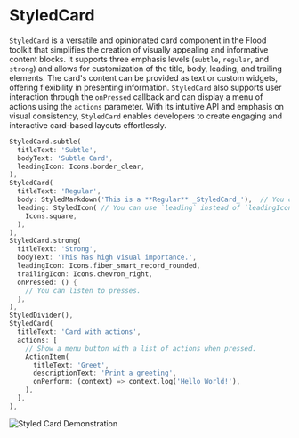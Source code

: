 # StyledCard

`StyledCard` is a versatile and opinionated card component in the Flood toolkit that simplifies the creation of visually appealing and informative content blocks. It supports three emphasis levels (`subtle`, `regular`, and `strong`) and allows for customization of the title, body, leading, and trailing elements. The card's content can be provided as text or custom widgets, offering flexibility in presenting information. `StyledCard` also supports user interaction through the `onPressed` callback and can display a menu of actions using the `actions` parameter. With its intuitive API and emphasis on visual consistency, `StyledCard` enables developers to create engaging and interactive card-based layouts effortlessly.

```dart
StyledCard.subtle(
  titleText: 'Subtle',
  bodyText: 'Subtle Card',
  leadingIcon: Icons.border_clear,
),
StyledCard(
  titleText: 'Regular',
  body: StyledMarkdown('This is a **Regular** _StyledCard_'),  // You can use `body` instead of `bodyText` if you want to use a widget
  leading: StyledIcon( // You can use `leading` instead of `leadingIcon` if you want to use a widget
    Icons.square,
  ),
),
StyledCard.strong(
  titleText: 'Strong',
  bodyText: 'This has high visual importance.',
  leadingIcon: Icons.fiber_smart_record_rounded,
  trailingIcon: Icons.chevron_right,
  onPressed: () {
    // You can listen to presses.
  },
),
StyledDivider(),
StyledCard(
  titleText: 'Card with actions',
  actions: [
    // Show a menu button with a list of actions when pressed.
    ActionItem(
      titleText: 'Greet',
      descriptionText: 'Print a greeting',
      onPerform: (context) => context.log('Hello World!'),
    ),
  ],
),
```

![Styled Card Demonstration](/styled-card.png)
